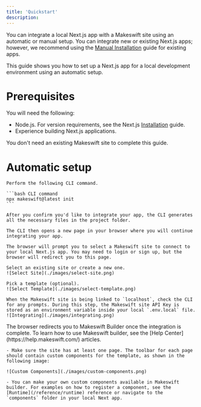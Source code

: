 ```yaml
---
title: 'Quickstart'
description: 
---
```


You can integrate a local Next.js app with a Makeswift site using an automatic or manual setup. You can integrate new or existing Next.js apps; however, we recommend using the [Manual Installation](/guides/manual-installation) guide for existing apps. 

This guide shows you how to set up a Next.js app for a local development environment using an automatic setup. 

# Prerequisites

You will need the following:
- Node.js. For version requirements, see the Next.js [Installation](https://nextjs.org/docs/getting-started/installation) guide.
- Experience building Next.js applications.

You don't need an existing Makeswift site to complete this guide. 

# Automatic setup

<Steps>
  <Step title="Initialize the app">

    Perform the following CLI command.

    ```bash CLI command
    npx makeswift@latest init
    ```

    After you confirm you'd like to integrate your app, the CLI generates all the necessary files in the project folder.
  
    The CLI then opens a new page in your browser where you will continue integrating your app.

  </Step>

  <Step title="Connect the Next.js app to a Makeswift site">

    The browser will prompt you to select a Makeswift site to connect to your local Next.js app. You may need to login or sign up, but the browser will redirect you to this page.

    Select an existing site or create a new one.
    ![Select Site](./images/select-site.png)

    Pick a template (optional).
    ![Select Template](./images/select-template.png)

    When the Makeswift site is being linked to `localhost`, check the CLI for any prompts. During this step, the Makeswift site API Key is stored as an environment variable inside your local `.env.local` file.
    ![Integrating](./images/integrating.png)

  </Step>

  <Step title="Start building">
    The browser redirects you to Makeswift Builder once the integration is complete. To learn how to use Makeswift builder, see the [Help Center](https://help.makeswift.com/) articles.    
    
    - Make sure the site has at least one page. The toolbar for each page should contain custom components for the template, as shown in the following image:

    ![Custom Components](./images/custom-components.png)

    - You can make your own custom components available in Makeswift builder. For examples on how to register a component, see the [Runtime](/reference/runtime) reference or navigate to the `components` folder in your local Next app.  

  </Step>
</Steps>





